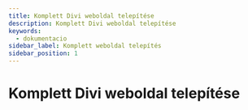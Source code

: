 ```yaml
---
title: Komplett Divi weboldal telepítése
description: Komplett Divi weboldal telepítése
keywords:
  - dokumentacio
sidebar_label: Komplett weboldal telepítés
sidebar_position: 1
---
```



# <FontAwesomeIcon icon="fa-solid fa-distribute-spacing-vertical text-primary" /> Komplett Divi weboldal telepítése

<DocYoutube video="https://www.youtube.com/watch?v=Y28_0t3u8Io" />

<!---
TODO: This page contains outdated information, please review it.
-->
